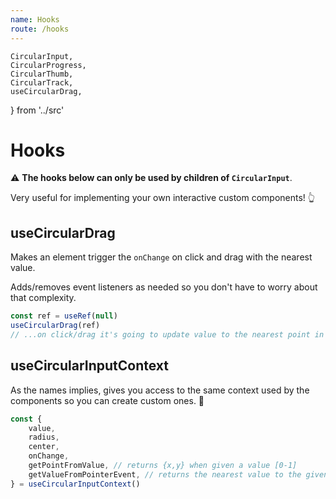 ```yaml
---
name: Hooks
route: /hooks
---
```


	CircularInput,
	CircularProgress,
	CircularThumb,
	CircularTrack,
	useCircularDrag,
} from '../src'

# Hooks

⚠️ **The hooks below can only be used by children of `CircularInput`**.

Very useful for implementing your own interactive custom components! 👆

## useCircularDrag

Makes an element trigger the `onChange` on click and drag with the nearest value.

Adds/removes event listeners as needed so you don't have to worry about that complexity.

```jsx
const ref = useRef(null)
useCircularDrag(ref)
// ...on click/drag it's going to update value to the nearest point in the value circumference
```

## useCircularInputContext

As the names implies, gives you access to the same context used by the components so you can create custom ones. 🙂

```jsx
const {
	value,
	radius,
	center,
	onChange,
	getPointFromValue, // returns {x,y} when given a value [0-1]
	getValueFromPointerEvent, // returns the nearest value to the given {x,y}
} = useCircularInputContext()
```
